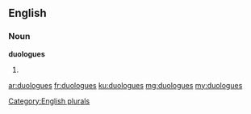 ==English==

===Noun===
'''duologues'''

# {{plural of|[[duologue]]}}

[[Category:English plurals]]

[[ar:duologues]]
[[fr:duologues]]
[[ku:duologues]]
[[mg:duologues]]
[[my:duologues]]
